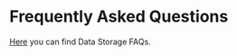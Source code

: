 # Frequently Asked Questions 

[Here](https://du.cesnet.cz/en/navody/faq/start) you can find Data Storage FAQs.


